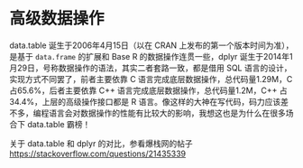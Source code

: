 # 高级数据操作 {#advanced-manipulation}

data.table 诞生于2006年4月15日（以在 CRAN 上发布的第一个版本时间为准），是基于 `data.frame` 的扩展和 Base R 的数据操作连贯一些，dplyr 诞生于2014年1月29日，号称数据操作的语法，其实二者套路一致，都是借用 SQL 语言的设计，实现方式不同罢了，前者主要依靠 C 语言完成底层数据操作，总代码量1.29M，C 占65.6%，后者主要依靠 C++ 语言完成底层数据操作，总代码量1.2M，C++ 占34.4%，上层的高级操作接口都是 R 语言。像这样的大神在写代码，码力应该差不多，编程语言会对数据操作的性能有比较大的影响，我想这也是为什么在很多场合下 data.table 霸榜！

关于 data.table 和 dplyr 的对比，参看爆栈网的帖子 <https://stackoverflow.com/questions/21435339>

